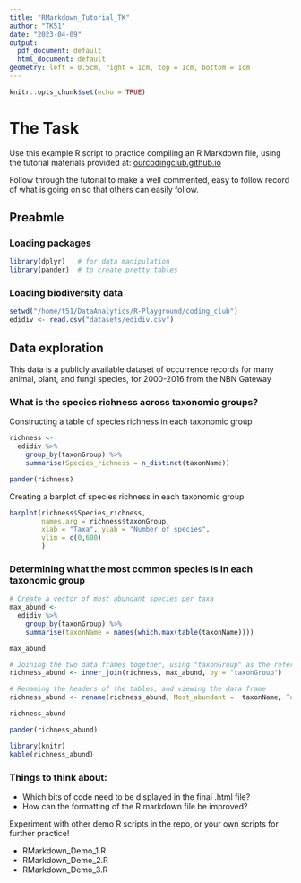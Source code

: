 ```yaml
---
title: "RMarkdown_Tutorial_TK"
author: "TK51"
date: "2023-04-09"
output:
  pdf_document: default
  html_document: default
geometry: left = 0.5cm, right = 1cm, top = 1cm, bottom = 1cm
---
```


```r
knitr::opts_chunk$set(echo = TRUE)
```
# The Task

Use this example R script to practice compiling an R Markdown file, using the 
tutorial materials provided at: [ourcodingclub.github.io](ourcodingclub.github.io/2016/11/24/rmarkdown-1.html)

Follow through the tutorial to make a well commented, easy to follow record of
what is going on so that others can easily follow.

## Preabmle

### Loading packages
```r
library(dplyr)   # for data manipulation
library(pander)  # to create pretty tables
```

### Loading biodiversity data
```r
setwd("/home/t51/DataAnalytics/R-Playground/coding_club")
edidiv <- read.csv("datasets/edidiv.csv")
```

## Data exploration

This data is a publicly available dataset of occurrence records for many animal, 
plant, and fungi species, for 2000-2016 from the NBN Gateway

### What is the species richness across taxonomic groups?

Constructing a table of species richness in each taxonomic group

```r
richness <- 
  edidiv %>%
    group_by(taxonGroup) %>%
    summarise(Species_richness = n_distinct(taxonName))

pander(richness)
```

Creating a barplot of species richness in each taxonomic group
```r
barplot(richness$Species_richness, 
        names.arg = richness$taxonGroup, 
        xlab = "Taxa", ylab = "Number of species", 
        ylim = c(0,600)
        ) 
```
### Determining what the most common species is in each taxonomic group 
```r
# Create a vector of most abundant species per taxa
max_abund <-
  edidiv %>%
    group_by(taxonGroup) %>%
    summarise(taxonName = names(which.max(table(taxonName))))

max_abund
```

```r
# Joining the two data frames together, using "taxonGroup" as the reference
richness_abund <- inner_join(richness, max_abund, by = "taxonGroup")
```

```r
# Renaming the headers of the tables, and viewing the data frame
richness_abund <- rename(richness_abund, Most_abundant =  taxonName, Taxon = taxonGroup)

richness_abund

pander(richness_abund)
```
```r
library(knitr)
kable(richness_abund)
```
\pagebreak
### Things to think about:

  - Which bits of code need to be displayed in the final .html file?
  - How can the formatting of the R markdown file be improved?

Experiment with other demo R scripts in the repo, or your own scripts for further practice! 

  - RMarkdown_Demo_1.R 
  - RMarkdown_Demo_2.R 
  - RMarkdown_Demo_3.R
